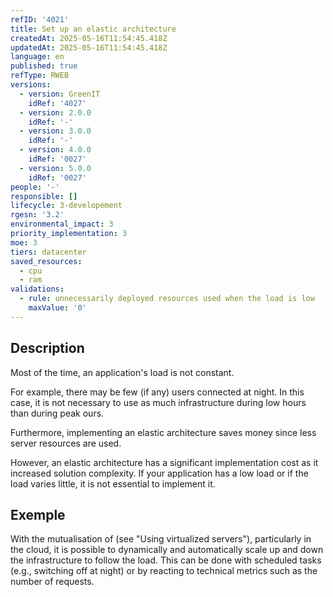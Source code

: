 ```yaml
---
refID: '4021'
title: Set up an elastic architecture
createdAt: 2025-05-16T11:54:45.418Z
updatedAt: 2025-05-16T11:54:45.418Z
language: en
published: true
refType: RWEB
versions:
  - version: GreenIT
    idRef: '4027'
  - version: 2.0.0
    idRef: '-'
  - version: 3.0.0
    idRef: '-'
  - version: 4.0.0
    idRef: '0027'
  - version: 5.0.0
    idRef: '0027'
people: '-'
responsible: []
lifecycle: 3-developement
rgesn: '3.2'
environmental_impact: 3
priority_implementation: 3
moe: 3
tiers: datacenter
saved_resources:
  - cpu
  - ram
validations:
  - rule: unnecessarily deployed resources used when the load is low
    maxValue: '0'
---
```


## Description

Most of the time, an application's load is not constant.

For example, there may be few (if any) users connected at night. In this case, it is not necessary to use as much infrastructure during low hours than during peak ours.

Furthermore, implementing an elastic architecture saves money since less server resources are used.

However, an elastic architecture has a significant implementation cost as it increased solution complexity. If your application has a low load or if the load varies little, it is not essential to implement it.

## Exemple

With the mutualisation of (see "Using virtualized servers"), particularly in the cloud, it is possible to dynamically and automatically scale up and down the infrastructure to follow the load. This can be done with scheduled tasks (e.g., switching off at night) or by reacting to technical metrics such as the number of requests.
